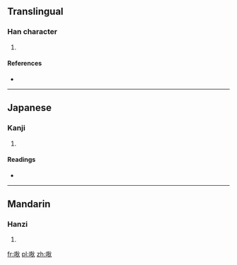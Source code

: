 ==Translingual==

===Han character===
{{Han char|rn=30|rad=口|as=07|sn=10|four=|canj=口大竹火 (RKHF)|ids=⿰[[口]][[狄]]}}

# {{defn|Han|sort=口07}}

====References====
* {{Han ref|kx=0193.051|dkj=03747|hdz=10632.091|uh=5519|ud=21785}}

----

==Japanese==

===Kanji===
{{ja-kanji|grade=|rs=口07}}

# {{defn|lang=ja|sort=口07}}

====Readings====
* {{ja-readings|on=[[てき]] (teki)|kun=}}

----

==Mandarin==

===Hanzi===
{{cmn-hanzi|pin=[[dí]] ([[di2]])|wg=ti<sup>2</sup>}}

# {{defn|lang=cmn|sort=口07}}

[[fr:唙]]
[[pl:唙]]
[[zh:唙]]